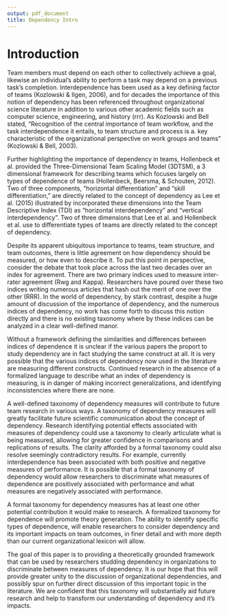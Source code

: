 ```yaml
---
output: pdf_document
title: Dependency Intro
---
```

# Introduction

Team members must depend on each other to collectively achieve a goal, likewise an individual's ability to perform a task may depend on a previous task's completion. Interdependence has been used as a key defining factor of teams (Kozlowski & Ilgen, 2006), and for decades the importance of this notion of dependency has been referenced throughout organizational science literature in addition to various other academic fields such as computer science, engineering, and history (rrr). As Kozlowski and Bell stated, "Recognition of the central importance of team workflow, and the task interdependence it entails, to team structure and process is a. key characteristic of the organizational perspective on work groups and teams" (Kozlowski & Bell, 2003). 

Further highlighting the importance of dependency in teams, Hollenbeck et al. provided the Three-Dimensional Team Scaling Model (3DTSM), a 3 dimensional framework for describing teams which focuses largely on types of dependence of teams (Hollenbeck, Beersma, & Schouten, 2012). Two of three components, "horizontal differentiation" and "skill differentiation," are directly related to the concept of dependency as Lee et al. (2015) illustrated by incorporated these dimensions into the Team Descriptive Index (TDI) as "horizontal interdependency" and "vertical interdependency". Two of three dimensions that Lee et al. and Hollenbeck et al. use to differentiate types of teams are directly related to the concept of dependency.

 Despite its apparent ubiquitous importance to teams, team structure, and team outcomes, there is little agreement on how dependency should be measured, or how even to describe it. To put this point in perspective, consider the debate that took place across the last two decades over an index for agreement. There are two primary indices used to measure inter-rater agreement (Rwg and Kappa). Researchers have poured over these two indices writing numerous articles that hash out the merit of one over the other (RRR). In the world of dependency, by stark contrast, despite a huge amount of discussion of the importance of dependency, and the numerous indices of dependency, no work has come forth to discuss this notion directly and there is no existing taxonomy where by these indices can be analyzed in a clear well-defined manor. 

Without a framework defining the similarities and differences between indices of dependence it is unclear if the various papers the proport to study dependency are in fact studying the same construct at all. It is very possible that the various indices of dependency now used in the literature are measuring different constructs. Continued research in the absence of a formalized language to describe what an index of dependency is measuring, is in danger of making incorrect generalizations, and identifying inconsistencies where there are none.

A well-defined taxonomy of dependency measures will contribute to future team research in various ways. A taxonomy of dependency measures will greatly facilitate future scientific communication about the concept of dependency. Research identifying potential effects associated with measures of dependency could use a taxonomy to clearly articulate what is being measured, allowing for greater confidence in comparisons and replications of results. The clarity afforded by a formal taxonomy could also resolve seemingly contradictory results. For example, currently interdependence has been associated with both positive and negative measures of performance. It is possible that a formal taxonomy of dependency would allow researchers to discriminate what measures of dependence are positively associated with performance and what measures are negatively associated with performance.  

A formal taxonomy for dependency measures has at least one other potential contribution it would make to research. A formalized taxonomy for dependence will promote theory generation. The ability to identify specific types of dependence, will enable researchers to consider dependency and its important impacts on team outcomes, in finer detail and with more depth than our current organizational lexicon will allow. 

The goal of this paper is to providing a theoretically grounded framework that can be used by researchers studding dependency in organizations to discriminate between measures of dependency. It is our hope that this will provide greater unity to the discussion of organizational dependencies, and possibly spur on further direct discussion of this important topic in the literature. We are confident that this taxonomy will substantially aid future research and help to transform our understanding of dependency and it's impacts.